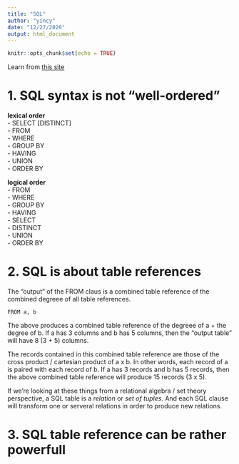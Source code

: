 ```yaml
---
title: "SQL"
author: "yincy"
date: "12/27/2020"
output: html_document
---
```


```r
knitr::opts_chunk$set(echo = TRUE)
```

Learn from [this site](https://blog.jooq.org/2016/03/17/10-easy-steps-to-a-complete-understanding-of-sql/)

# 1. SQL syntax is not "well-ordered"  

**lexical order**  
- SELECT [DISTINCT]  
- FROM  
- WHERE  
- GROUP BY  
- HAVING  
- UNION  
- ORDER BY  


**logical order**  
- FROM  
- WHERE  
- GROUP BY  
- HAVING  
- SELECT  
- DISTINCT  
- UNION  
- ORDER BY  


# 2. SQL is about table references  
The "output" of the FROM claus is a combined table reference of the combined degreee of all table references.   

```
FROM a, b
```

The above produces a combined table reference of the degreee of a + the degree of b. If a has 3 columns and b has 5 columns, then the "output table" will have 8 (3 + 5) columns.  

The records contained in this combined table reference are those of the cross product / cartesian product of a x b. In other words, each record of a is paired with each record of b. If a has 3 records and b has 5 records, then the above combined table reference will produce 15 records (3 x 5).  

If we're looking at these things from a relational algebra / set theory perspective, a SQL table is a *relation* or *set of tuples*. And each SQL clause will transform one or serveral relations in order to produce new relations.  


# 3. SQL table reference can be rather powerfull  




